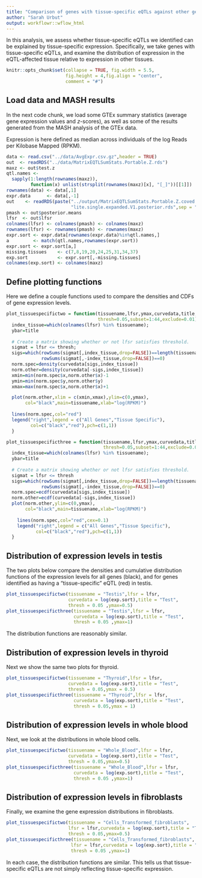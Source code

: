 ```yaml
---
title: "Comparison of genes with tissue-specific eQTLs against other genes"
author: "Sarah Urbut"
output: workflowr::wflow_html
---
```


In this analysis, we assess whether tissue-specific eQTLs we
identified can be explained by tissue-specific expression.
Specifically, we take genes with tissue-specific eQTLs, and examine
the distribution of expression in the eQTL-affected tissue relative to
expression in other tissues.

```r
knitr::opts_chunk$set(collapse = TRUE, fig.width = 5.5,
                      fig.height = 4,fig.align = "center",
                      comment = "#")
```

## Load data and MASH results

In the next code chunk, we load some GTEx summary statistics (average
gene expression values and *z*-scores), as well as some of the results
generated from the MASH analysis of the GTEx data.

Expression is here defined as median across individuals of the log
Reads per Kilobase Mapped (RPKM).

```r
data <- read.csv("../data/AvgExpr.csv.gz",header = TRUE)
out  <- readRDS("../data/MatrixEQTLSumStats.Portable.Z.rds")
maxz <- out$test.z
qtl.names <-
  sapply(1:length(rownames(maxz)),
         function(x) unlist(strsplit(rownames(maxz)[x], "[_]"))[[1]])
rownames(data) <- data[,1]
expr.data      <- data[,-1]
out    <- readRDS(paste("../output/MatrixEQTLSumStats.Portable.Z.coved.K3.P3",
                        "lite.single.expanded.V1.posterior.rds",sep = "."))
pmash <- out$posterior.means
lfsr  <- out$lfsr
colnames(lfsr) <- colnames(pmash) <- colnames(maxz)
rownames(lfsr) <- rownames(pmash) <- rownames(maxz)
expr.sort <- expr.data[rownames(expr.data)%in%qtl.names,]
a         <- match(qtl.names,rownames(expr.sort))
expr.sort <- expr.sort[a,]
missing.tissues    <- c(7,8,19,20,24,25,31,34,37)
exp.sort           <- expr.sort[,-missing.tissues]
colnames(exp.sort) <- colnames(maxz)
```

## Define plotting functions

Here we define a couple functions used to compare the densities and
CDFs of gene expression levels.

```r
plot_tissuespecifictwo = function(tissuename,lfsr,ymax,curvedata,title,
                                  thresh=0.05,subset=1:44,exclude=0.01) {
  index_tissue=which(colnames(lfsr) %in% tissuename);
  ybar=title
  
  # Create a matrix showing whether or not lfsr satisfies threshold.
  sigmat = lfsr <= thresh;
  sigs=which(rowSums(sigmat[,index_tissue,drop=FALSE])==length(tissuename) &
             rowSums(sigmat[,-index_tissue,drop=FALSE])==0)
  norm.spec=density(curvedata[sigs,index_tissue])
  norm.other=density(curvedata[-sigs,index_tissue])
  xmin=min(norm.spec$x,norm.other$x)-1
  ymin=min(norm.spec$y,norm.other$y)
  xmax=max(norm.spec$x,norm.other$x)+1

  plot(norm.other,xlim = c(xmin,xmax),ylim=c(0,ymax),
       col="black",main=tissuename,xlab="log(RPKM)")
  
  lines(norm.spec,col="red")
  legend("right",legend = c("All Genes","Tissue Specific"),
         col=c("black","red"),pch=c(1,1))
  }

plot_tissuespecificthree = function(tissuename,lfsr,ymax,curvedata,title,
                                    thresh=0.05,subset=1:44,exclude=0.01) {
  index_tissue=which(colnames(lfsr) %in% tissuename);
  ybar=title
  
  # Create a matrix showing whether or not lfsr satisfies threshold.
  sigmat = lfsr <= thresh
  sigs=which(rowSums(sigmat[,index_tissue,drop=FALSE])==length(tissuename) &
             rowSums(sigmat[,-index_tissue,drop=FALSE])==0)
  norm.spec=ecdf(curvedata[sigs,index_tissue])
  norm.other=ecdf(curvedata[-sigs,index_tissue])
  plot(norm.other,ylim=c(0,ymax),
       col="black",main=tissuename,xlab="log(RPKM)")
  
    lines(norm.spec,col="red",cex=0.1)
	legend("right",legend = c("All Genes","Tissue Specific"),
	       col=c("black","red"),pch=c(1,1))
  } 
```

## Distribution of expression levels in testis

The two plots below compare the densities and cumulative distribution
functions of the expression levels for all genes (black), and for
genes identified as having a “tissue-specific” eQTL (red) in testis.

```r
plot_tissuespecifictwo(tissuename = "Testis",lfsr = lfsr,
                       curvedata = log(exp.sort),title = "Test",
                       thresh = 0.05 ,ymax=0.5)
plot_tissuespecificthree(tissuename = "Testis",lfsr = lfsr,
                         curvedata = log(exp.sort),title = "Test",
                         thresh = 0.05 ,ymax=1)
```

The distribution functions are reasonably similar.

## Distribution of expression levels in thyroid

Next we show the same two plots for thyroid.

```r
plot_tissuespecifictwo(tissuename = "Thyroid",lfsr = lfsr,
                       curvedata = log(exp.sort),title = "Test",
                       thresh = 0.05,ymax = 0.5)
plot_tissuespecificthree(tissuename = "Thyroid",lfsr = lfsr,
                         curvedata = log(exp.sort),title = "Test",
                         thresh = 0.05,ymax = 1)
```

## Distribution of expression levels in whole blood

Next, we look at the distributions in whole blood cells.

```r
plot_tissuespecifictwo(tissuename = "Whole_Blood",lfsr = lfsr,
                       curvedata = log(exp.sort),title = "Test",
                       thresh = 0.05,ymax=0.5)
plot_tissuespecificthree(tissuename = "Whole_Blood",lfsr = lfsr,
                         curvedata = log(exp.sort),title = "Test",
                         thresh = 0.05 ,ymax=1)
```

## Distribution of expression levels in fibroblasts

Finally, we examine the gene expression distributions in fibroblasts.

```r
plot_tissuespecifictwo(tissuename = "Cells_Transformed_fibroblasts",
                       lfsr = lfsr,curvedata = log(exp.sort),title = "Test",
                       thresh = 0.05,ymax=0.5)
plot_tissuespecificthree(tissuename = "Cells_Transformed_fibroblasts",
                        lfsr = lfsr,curvedata = log(exp.sort),title = "Test",
                        thresh = 0.05 ,ymax=1)
```

In each case, the distribution functions are similar.  This tells us
that tissue-specific eQTLs are not simply reflecting tissue-specific
expression.
